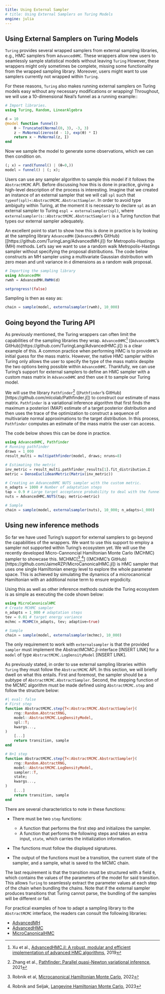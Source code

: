 ```yaml
---
title: Using External Sampler
# title: Using External Samplers on Turing Models
engine: julia
---
```


## Using External Samplers on Turing Models

`Turing` provides several wrapped samplers from external sampling libraries, e.g., HMC samplers from `AdvancedHMC`.
These wrappers allow new users to seamlessly sample statistical models without leaving `Turing`
However, these wrappers might only sometimes be complete, missing some functionality from the wrapped sampling library.
Moreover, users might want to use samplers currently not wrapped within `Turing`.

For these reasons, `Turing` also makes running external samplers on Turing models easy without any necessary modifications or wrapping!
Throughout, we will use a 10-dimensional Neal's funnel as a running example::

```julia
# Import libraries.
using Turing, Random, LinearAlgebra

d = 10
@model function funnel()
    θ ~ Truncated(Normal(0, 3), -3, 3)
    z ~ MvNormal(zeros(d - 1), exp(θ) * I)
    return x ~ MvNormal(z, I)
end
```

Now we sample the model to generate some observations, which we can then condition on.

```julia
(; x) = rand(funnel() | (θ=0,))
model = funnel() | (; x);
```

Users can use any sampler algorithm to sample this model if it follows the `AbstractMCMC` API.
Before discussing how this is done in practice, giving a high-level description of the process is interesting.
Imagine that we created an instance of an external sampler that we will call `spl` such that `typeof(spl)<:AbstractMCMC.AbstractSampler`.
In order to avoid type ambiguity within Turing, at the moment it is necessary to declare `spl` as an external sampler to Turing `espl = externalsampler(spl)`, where `externalsampler(s::AbstractMCMC.AbstractSampler)` is a Turing function that types our external sampler adequately.

An excellent point to start to show how this is done in practice is by looking at the sampling library `AdvancedMH` ((`AdvancedMH`'s GitHub)[[https://github.com/TuringLang/AdvancedMH.jl]) for Metropolis-Hastings (MH) methods.
Let's say we want to use a random walk Metropolis-Hastings sampler without specifying the proposal distributions.
The code below constructs an MH sampler using a multivariate Gaussian distribution with zero mean and unit variance in `d` dimensions as a random walk proposal.

```julia
# Importing the sampling library
using AdvancedMH
rwmh = AdvancedMH.RWMH(d)
```

```julia
setprogress!(false)
```

Sampling is then as easy as:

```julia
chain = sample(model, externalsampler(rwmh), 10_000)
```

## Going beyond the Turing API

As previously mentioned, the Turing wrappers can often limit the capabilities of the sampling libraries they wrap.
`AdvancedHMC`[^1] ((`AdvancedHMC`'s GitHub)[https://github.com/TuringLang/AdvancedHMC.jl]) is a clear example of this. A common practice when performing HMC is to provide an initial guess for the mass matrix.
However, the native HMC sampler within Turing only allows the user to specify the type of the mass matrix despite the two options being possible within `AdvancedHMC`.
Thankfully, we can use Turing's support for external samplers to define an HMC sampler with a custom mass matrix in `AdvancedHMC` and then use it to sample our Turing model.

We will use the library `Pathfinder`[^2] ((`Pathfinder`'s GitHub)[https://github.com/mlcolab/Pathfinder.jl]) to construct our estimate of mass matrix.
`Pathfinder` is a variational inference algorithm that first finds the maximum a posteriori (MAP) estimate of a target posterior distribution and then uses the trace of the optimization to construct a sequence of multivariate normal approximations to the target distribution.
In this process, `Pathfinder` computes an estimate of the mass matrix the user can access.

The code below shows this can be done in practice.

```julia
using AdvancedHMC, Pathfinder
# Running pathfinder
draws = 1_000
result_multi = multipathfinder(model, draws; nruns=8)

# Estimating the metric
inv_metric = result_multi.pathfinder_results[1].fit_distribution.Σ
metric = DenseEuclideanMetric(Matrix(inv_metric))

# Creating an AdvancedHMC NUTS sampler with the custom metric.
n_adapts = 1000 # Number of adaptation steps
tap = 0.9 # Large target acceptance probability to deal with the funnel structure of the posterior
nuts = AdvancedHMC.NUTS(tap; metric=metric)

# Sample
chain = sample(model, externalsampler(nuts), 10_000; n_adapts=1_000)
```

## Using new inference methods

So far we have used Turing's support for external samplers to go beyond the capabilities of the wrappers.
We want to use this support to employ a sampler not supported within Turing's ecosystem yet.
We will use the recently developed Micro-Cannoncial Hamiltonian Monte Carlo (MCHMC) sampler to showcase this.
MCHMC[[^3],[^4]] ((MCHMC's GitHub)[https://github.com/JaimeRZP/MicroCanonicalHMC.jl]) is HMC sampler that uses one single Hamiltonian energy level to explore the whole parameter space.
This is achieved by simulating the dynamics of a microcanonical Hamiltonian with an additional noise term to ensure ergodicity.

Using this as well as other inference methods outside the Turing ecosystem is as simple as executing the code shown below:

```julia
using MicroCanonicalHMC
# Create MCHMC sampler
n_adapts = 1_000 # adaptation steps
tev = 0.01 # target energy variance
mchmc = MCHMC(n_adapts, tev; adaptive=true)

# Sample
chain = sample(model, externalsampler(mchmc), 10_000)
```

The only requirement to work with `externalsampler` is that the provided `sampler` must implement the AbstractMCMC.jl-interface [INSERT LINK] for a `model` of type `AbstractMCMC.LogDensityModel` [INSERT LINK].

As previously stated, in order to use external sampling libraries within `Turing` they must follow the `AbstractMCMC` API.
In this section, we will briefly dwell on what this entails.
First and foremost, the sampler should be a subtype of `AbstractMCMC.AbstractSampler`.
Second, the stepping function of the MCMC algorithm must be made defined using `AbstractMCMC.step` and follow the structure below:

```julia
#| eval: false
# First step
function AbstractMCMC.step{T<:AbstractMCMC.AbstractSampler}(
    rng::Random.AbstractRNG,
    model::AbstractMCMC.LogDensityModel,
    spl::T;
    kwargs...,
)
    [...]
    return transition, sample
end

# N+1 step
function AbstractMCMC.step{T<:AbstractMCMC.AbstractSampler}(
    rng::Random.AbstractRNG,
    model::AbstractMCMC.LogDensityModel,
    sampler::T,
    state;
    kwargs...,
) 
    [...]
    return transition, sample
end
```

There are several characteristics to note in these functions:

  - There must be two `step` functions:
    
      + A function that performs the first step and initializes the sampler.
      + A function that performs the following steps and takes an extra input, `state`, which carries the initialization information.

  - The functions must follow the displayed signatures.
  - The output of the functions must be a transition, the current state of the sampler, and a sample, what is saved to the MCMC chain.

The last requirement is that the transition must be structured with a field `θ`, which contains the values of the parameters of the model for said transition.
This allows `Turing` to seamlessly extract the parameter values at each step of the chain when bundling the chains.
Note that if the external sampler produces transitions that Turing cannot parse, the bundling of the samples will be different or fail.

For practical examples of how to adapt a sampling library to the `AbstractMCMC` interface, the readers can consult the following libraries:

  - [AdvancedMH](https://github.com/TuringLang/AdvancedMH.jl/blob/458a602ac32a8514a117d4c671396a9ba8acbdab/src/mh-core.jl#L73-L115)
  - [AdvancedHMC](https://github.com/TuringLang/AdvancedHMC.jl/blob/762e55f894d142495a41a6eba0eed9201da0a600/src/abstractmcmc.jl#L102-L170)
  - [MicroCanonicalHMC](https://github.com/JaimeRZP/MicroCanonicalHMC.jl/blob/master/src/abstractmcmc.jl)


[^1]: Xu et al., [AdvancedHMC.jl: A robust, modular and efficient implementation of advanced HMC algorithms](http://proceedings.mlr.press/v118/xu20a/xu20a.pdf), 2019
[^2]: Zhang et al., [Pathfinder: Parallel quasi-Newton variational inference](https://arxiv.org/abs/2108.03782), 2021
[^3]: Robnik et al, [Microcanonical Hamiltonian Monte Carlo](https://arxiv.org/abs/2212.08549), 2022
[^4]: Robnik and Seljak, [Langevine Hamiltonian Monte Carlo](https://arxiv.org/abs/2303.18221), 2023